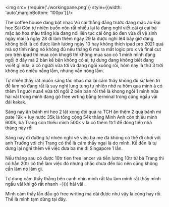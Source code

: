 
<div className={styles["Welcome"]}>

<img src= {require('./workingpane.png')} style={{width: 'auto',marginBottom: '100px'}}/>

The coffee house đang bật nhạc Vũ cái thằng đằng trước đang mặc áo Đại học Sài Gòn tự nhiên buồn nôn rất nhiều lại là đang nghĩ viết cái gì cái bà mặc áo hoa màu trắng kia đang nói liên tục cái ông áo đen vừa đi vệ sinh ngày mai là ngày 28 đi làm thêm ngày 29 là được nghỉ lê4 bây giờ đang không biết là có được lãnh lương ngày 10 hay không thích ipad pro 2021 quá mà sợ tính năng nó không đủ nếu tháng 6 mà ra mắt logic pro x và final cut pro trên ipad thì mua còn khog6 thì không mua sao có 1 mình mình đang ngồi ở đây mà 2 bàn kế bên không có ai, tự dưng đang không biết đang vviết gì nữa, à có người vừa tới và đang ngồi xuống rồi, hôm nay là thứ 3 trời không có nhiều nắng lắm, nhưng vẫn nóng lắm. 

Tự nhiên thấy rất muốn sáng tác nhạc mà lại cảm thấy không đủ sự kiên trì để làm nó đang rất là suy nghĩ lung tung tự nhiên nhớ ra hôm qua mình à có thêm 1 người nưa4 vừa tới ngồi 2 bên bàn rồi thế là khong ngồi 1 mình nữa hài vãi trong mình đang gõ free wrting bằng terminal trong cũng ngầu vãi đái kakak.

Sáng nay ăn bánh mì heo 2 lát xong đói quá ra TCH ăn thêm 2 quả bánh mì pate 19k + luy nước 35k là tổng cộng 54k thằng Minh Anh còn thiếu mình 600k, bà Trang còn thiếu mình 500k v là có thêm 1tr1 để đóng tiền nhà tháng này rồi

Sáng nay đi đường tự nhiên nghĩ về việc ba mẹ đã không có thể đi chơi với anh Trưởng với chị Trang có thể là cảm thấy ngại là do mình. Kế đến là tự dưng lại nghĩ thêm về việc đưa ba mẹ đi Singapore 1 lần. 

Nếu tháng sau có được 10tr tien free lancer và tiền lương 10tr từ bà Trang thì có hẳn 20tr có thể làm việc đó nhưng chắc chưa đến lúc nên cũng không cần làm nó làm gì.

Tự dung cảm thấy thằng bên cạnh nhìn mình rất lâu làm mình rất thấy mình ngầu vãi khi gõ rất nhanh =)))) hài vãi .


Mình cảm thấy lần đầu gõ free writing mà dài được như vậy là cũng hay rồi. Thế là mình tạm dừng tại đây.

</div>

